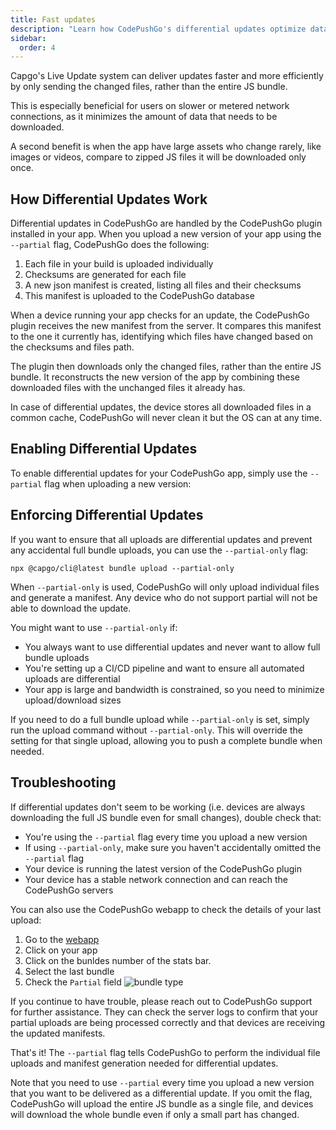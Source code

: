 ```yaml
---
title: Fast updates
description: "Learn how CodePushGo's differential updates optimize data transfer by only sending changed files, enhancing performance on slower networks."
sidebar:
  order: 4
---
```


Capgo's Live Update system can deliver updates faster and more efficiently by only sending the changed files, rather than the entire JS bundle. 

This is especially beneficial for users on slower or metered network connections, as it minimizes the amount of data that needs to be downloaded.

A second benefit is when the app have large assets who change rarely, like images or videos, compare to zipped JS files it will be downloaded only once.

## How Differential Updates Work

Differential updates in CodePushGo are handled by the CodePushGo plugin installed in your app. When you upload a new version of your app using the `--partial` flag, CodePushGo does the following:

1. Each file in your build is uploaded individually
2. Checksums are generated for each file
3. A new json manifest is created, listing all files and their checksums
4. This manifest is uploaded to the CodePushGo database

When a device running your app checks for an update, the CodePushGo plugin receives the new manifest from the server. It compares this manifest to the one it currently has, identifying which files have changed based on the checksums and files path.

The plugin then downloads only the changed files, rather than the entire JS bundle. It reconstructs the new version of the app by combining these downloaded files with the unchanged files it already has.

<Aside title="Manifest">

In case of differential updates, the device stores all downloaded files in a common cache, CodePushGo will never clean it but the OS can at any time.

</Aside>

## Enabling Differential Updates

To enable differential updates for your CodePushGo app, simply use the `--partial` flag when uploading a new version:

## Enforcing Differential Updates

If you want to ensure that all uploads are differential updates and prevent any accidental full bundle uploads, you can use the `--partial-only` flag:

```shell
npx @capgo/cli@latest bundle upload --partial-only
```

When `--partial-only` is used, CodePushGo will only upload individual files and generate a manifest. Any device who do not support partial will not be able to download the update.

You might want to use `--partial-only` if:

- You always want to use differential updates and never want to allow full bundle uploads
- You're setting up a CI/CD pipeline and want to ensure all automated uploads are differential
- Your app is large and bandwidth is constrained, so you need to minimize upload/download sizes

If you need to do a full bundle upload while `--partial-only` is set, simply run the upload command without `--partial-only`. This will override the setting for that single upload, allowing you to push a complete bundle when needed.

## Troubleshooting

If differential updates don't seem to be working (i.e. devices are always downloading the full JS bundle even for small changes), double check that:

- You're using the `--partial` flag every time you upload a new version
- If using `--partial-only`, make sure you haven't accidentally omitted the `--partial` flag
- Your device is running the latest version of the CodePushGo plugin
- Your device has a stable network connection and can reach the CodePushGo servers

You can also use the CodePushGo webapp to check the details of your last upload:
<Steps>
1. Go to the [webapp](https://app.capgo.io)
2. Click on your app
3. Click on the bunldes number of the stats bar.
4. Select the last bundle
5. Check the `Partial` field
  ![bundle type](/bundle_type.webp)
</Steps>

If you continue to have trouble, please reach out to CodePushGo support for further assistance. They can check the server logs to confirm that your partial uploads are being processed correctly and that devices are receiving the updated manifests.

That's it! The `--partial` flag tells CodePushGo to perform the individual file uploads and manifest generation needed for differential updates.

Note that you need to use `--partial` every time you upload a new version that you want to be delivered as a differential update. If you omit the flag, CodePushGo will upload the entire JS bundle as a single file, and devices will download the whole bundle even if only a small part has changed.

